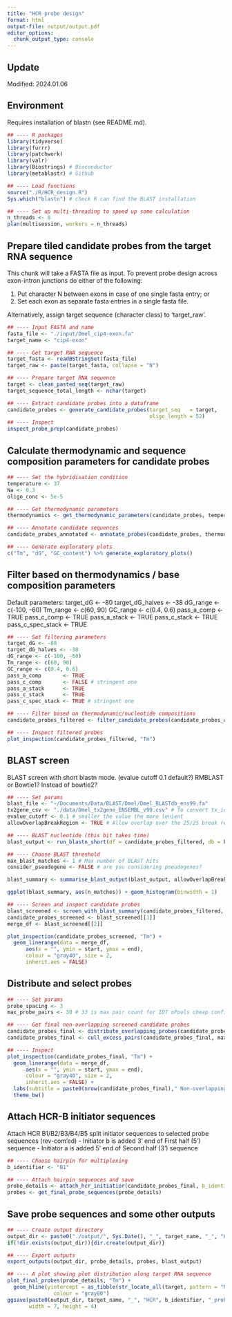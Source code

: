 ```yaml
---
title: "HCR probe design"
format: html
output-file: output/output.pdf
editor_options: 
  chunk_output_type: console
---
```


## Update

Modified: 2024.01.06

## Environment

Requires installation of blastn (see README.md).

```r
## ---- R packages 
library(tidyverse) 
library(furrr) 
library(patchwork) 
library(valr) 
library(Biostrings) # Bioconductor
library(metablastr) # Github

## ---- Load functions
source("./R/HCR_design.R")
Sys.which("blastn") # check R can find the BLAST installation

## ---- Set up multi-threading to speed up some calculation
n_threads <- 8
plan(multisession, workers = n_threads) 

```


## Prepare tiled candidate probes from the target RNA sequence 

This chunk will take a FASTA file as input. To prevent probe design across exon-intron junctions do either of the following:

  (1) Put character N between exons in case of one single fasta entry; or
  (2) Set each exon as separate fasta entries in a single fasta file. 
  
Alternatively, assign target sequence (character class) to 'target_raw'. 

```r
## ---- Input FASTA and name
fasta_file <- "./input/Dmel_cip4-exon.fa" 
target_name <- "cip4-exon"

## ---- Get target RNA sequence
target_fasta <- readBStringSet(fasta_file)
target_raw <- paste(target_fasta, collapse = "N")

## ---- Prepare target RNA sequence
target <- clean_pasted_seq(target_raw)
target_sequence_total_length <- nchar(target)

## ---- Extract candidate probes into a dataframe
candidate_probes <- generate_candidate_probes(target_seq   = target,
                                              oligo_length = 52)
## ---- Inspect
inspect_probe_prep(candidate_probes)

```


## Calculate thermodynamic and sequence composition parameters for candidate probes 

```r
## ---- Set the hybridisation condition
temperature <- 37
Na <- 0.3
oligo_conc <- 5e-5

## ---- Get thermodynamic parameters
thermodynamics <- get_thermodynamic_parameters(candidate_probes, temperature, Na, oligo_conc)

## ---- Annotate candidate sequences 
candidate_probes_annotated <- annotate_probes(candidate_probes, thermodynamics)

## ---- Generate exploratory plots
c("Tm", "dG", "GC_content") %>% generate_exploratory_plots()

```

## Filter based on thermodynamics / base composition parameters 

Default parameters: 
target_dG <- -80
target_dG_halves <- -38
dG_range <- c(-100, -60)
Tm_range <- c(60, 90)
GC_range <- c(0.4, 0.6)
pass_a_comp       <- TRUE
pass_c_comp       <- TRUE
pass_a_stack      <- TRUE
pass_c_stack      <- TRUE
pass_c_spec_stack <- TRUE

```r
## ---- Set filtering parameters
target_dG <- -80
target_dG_halves <- -38
dG_range <- c(-100, -60)
Tm_range <- c(60, 90)
GC_range <- c(0.4, 0.6)
pass_a_comp       <- TRUE
pass_c_comp       <- FALSE # stringent one
pass_a_stack      <- TRUE
pass_c_stack      <- TRUE
pass_c_spec_stack <- TRUE # stringent one

## ---- Filter based on thermodynamic/nucleotide compositions
candidate_probes_filtered <- filter_candidate_probes(candidate_probes_annotated)

## ---- Inspect filtered probes
plot_inspection(candidate_probes_filtered, "Tm")

```


## BLAST screen

BLAST screen with short blastn mode. (evalue cutoff 0.1 default?)
RMBLAST or Bowtie1? Instead of bowtie2?

```r
## ---- Set params
blast_file <- "~/Documents/Data/BLAST/Dmel/Dmel_BLASTdb_ens99.fa"
tx2gene_csv <- "./data/Dmel_tx2gene_ENSEMBL_v99.csv" # To convert tx_id to gene_id
evalue_cutoff <- 0.1 # smaller the value the more lenient
allowOverlapBreakRegion <- TRUE # Allow overlap over the 25/25 break region?

## ---- BLAST nucleotide (this bit takes time)
blast_output <- run_blastn_short(df = candidate_probes_filtered, db = blast_file, tx2gene = tx2gene_csv)

## ---- Choose BLAST threshold
max_blast_matches <- 1 # Max number of BLAST hits
consider_pseudogene <- FALSE # are you considering pseudogenes?

blast_summary <- summarise_blast_output(blast_output, allowOverlapBreakRegion, evalue_cutoff = evalue_cutoff, consider_pseudogene)

ggplot(blast_summary, aes(n_matches)) + geom_histogram(binwidth = 1)

## ---- Screen and inspect candidate probes
blast_screened <- screen_with_blast_summary(candidate_probes_filtered, max_blast_matches, blast_summary)
candidate_probes_screened <- blast_screened[[1]]
merge_df <- blast_screened[[2]]

plot_inspection(candidate_probes_screened, "Tm") +
  geom_linerange(data = merge_df, 
      aes(x = "", ymin = start, ymax = end),
      colour = "gray40", size = 2,
      inherit.aes = FALSE)

```

## Distribute and select probes

```r
## ---- Set params
probe_spacing <- 3
max_probe_pairs <- 30 # 33 is max pair count for IDT oPools cheap configuration

## ---- Get final non-overlapping screened candidate probes 
candidate_probes_final <- distribute_overlapping_probes(candidate_probes_screened, merge_df, probe_spacing)
candidate_probes_final <- cull_excess_pairs(candidate_probes_final, max_probe_pairs)

## ---- Inspect
plot_inspection(candidate_probes_final, "Tm") +
  geom_linerange(data = merge_df, 
      aes(x = "", ymin = start, ymax = end),
      colour = "gray40", size = 2,
      inherit.aes = FALSE) + 
  labs(subtitle = paste0(nrow(candidate_probes_final)," Non-overlapping probes")) + 
  theme_bw()

```

## Attach HCR-B initiator sequences 

Attach HCR B1/B2/B3/B4/B5 split initiator sequences to selected probe sequences (rev-com'ed)
 - Initiator b is added 3' end of First half (5') sequence
 - Initiator a is added 5' end of Second half (3') sequence

```r
## ---- Choose hairpin for multiplexing
b_identifier <- "B1"

## ---- Attach hairpin sequences and save 
probe_details <- attach_hcr_initiatior(candidate_probes_final, b_identifier = b_identifier)
probes <- get_final_probe_sequences(probe_details)

```

## Save probe sequences and some other outputs

```r
## ---- Create output directory
output_dir <- paste0("./output/", Sys.Date(), "_", target_name, "_", "HCR", b_identifier, "/")
if(!dir.exists(output_dir)){dir.create(output_dir)}

## ---- Export outputs 
export_outputs(output_dir, probe_details, probes, blast_output)

## ---- A plot showing plot distribution along target RNA sequence
plot_final_probes(probe_details, "Tm") +
  geom_hline(yintercept = as_tibble(str_locate_all(target, pattern = "N")[[1]]) %>% pull(start),
               colour = "gray80")
ggsave(paste0(output_dir, target_name, "_", "HCR", b_identifier, "_probes.pdf"), 
       width = 7, height = 4)
  
```














































































